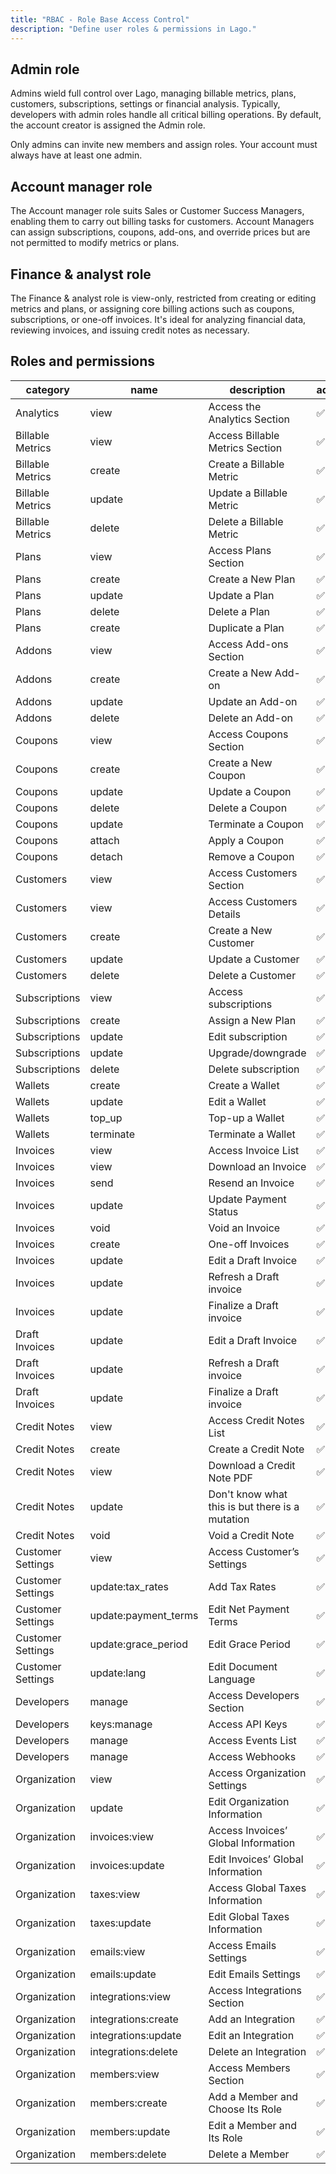 ```yaml
---
title: "RBAC - Role Base Access Control"
description: "Define user roles & permissions in Lago."
---
```


## Admin role
Admins wield full control over Lago, managing billable metrics, plans, customers, subscriptions, settings or financial analysis. 
Typically, developers with admin roles handle all critical billing operations. By default, the account creator is assigned the Admin role.

<Info>
    Only admins can invite new members and assign roles. Your account must always have at least one admin.
</Info>

## Account manager role
The Account manager role suits Sales or Customer Success Managers, enabling them to carry out billing tasks for customers.
Account Managers can assign subscriptions, coupons, add-ons, and override prices but are not permitted to modify metrics or plans.


## Finance & analyst role
The Finance & analyst role is view-only, restricted from creating or editing metrics and plans, or assigning core billing actions such as coupons, 
subscriptions, or one-off invoices. It's ideal for analyzing financial data, reviewing invoices, and issuing credit notes as necessary.



## Roles and permissions
| category         | name              | description                                                      | admin | manager | finance |
|------------------|-------------------|------------------------------------------------------------------|-------|---------|---------|
| Analytics        | view              | Access the Analytics Section                                     | ✅    | ❌     | ✅     |
| Billable Metrics | view              | Access Billable Metrics Section                                  | ✅    | ❌     | ❌     |
| Billable Metrics | create            | Create a Billable Metric                                         | ✅    | ❌     | ❌     |
| Billable Metrics | update            | Update a Billable Metric                                         | ✅    | ❌     | ❌     |
| Billable Metrics | delete            | Delete a Billable Metric                                         | ✅    | ❌     | ❌     |
| Plans            | view              | Access Plans Section                                             | ✅    | ✅     | ✅     |
| Plans            | create            | Create a New Plan                                                | ✅    | ❌     | ❌     |
| Plans            | update            | Update a Plan                                                    | ✅    | ❌     | ❌     |
| Plans            | delete            | Delete a Plan                                                    | ✅    | ❌     | ❌     |
| Plans            | create            | Duplicate a Plan                                                 | ✅    | ❌     | ❌     |
| Addons           | view              | Access Add-ons Section                                           | ✅    | ✅     | ✅     |
| Addons           | create            | Create a New Add-on                                              | ✅    | ❌     | ❌     |
| Addons           | update            | Update an Add-on                                                 | ✅    | ❌     | ❌     |
| Addons           | delete            | Delete an Add-on                                                 | ✅    | ❌     | ❌     |
| Coupons          | view              | Access Coupons Section                                           | ✅    | ✅     | ✅     |
| Coupons          | create            | Create a New Coupon                                              | ✅    | ❌     | ❌     |
| Coupons          | update            | Update a Coupon                                                  | ✅    | ❌     | ❌     |
| Coupons          | delete            | Delete a Coupon                                                  | ✅    | ❌     | ❌     |
| Coupons          | update            | Terminate a Coupon                                               | ✅    | ❌     | ❌     |
| Coupons          | attach            | Apply a Coupon                                                   | ✅    | ✅     | ❌     |
| Coupons          | detach            | Remove a Coupon                                                  | ✅    | ✅     | ❌     |
| Customers        | view              | Access Customers Section                                         | ✅    | ✅     | ✅     |
| Customers        | view              | Access Customers Details                                         | ✅    | ✅     | ✅     |
| Customers        | create            | Create a New Customer                                            | ✅    | ✅     | ❌     |
| Customers        | update            | Update a Customer                                                | ✅    | ✅     | ❌     |
| Customers        | delete            | Delete a Customer                                                | ✅    | ✅     | ❌     |
| Subscriptions    | view              | Access subscriptions                                             | ✅    | ✅     | ✅     |
| Subscriptions    | create            | Assign a New Plan                                                | ✅    | ✅     | ❌     |
| Subscriptions    | update            | Edit subscription                                                | ✅    | ✅     | ❌     |
| Subscriptions    | update            | Upgrade/downgrade                                                | ✅    | ✅     | ❌     |
| Subscriptions    | delete            | Delete subscription                                              | ✅    | ✅     | ❌     |
| Wallets          | create            | Create a Wallet                                                  | ✅    | ✅     | ❌     |
| Wallets          | update            | Edit a Wallet                                                    | ✅    | ✅     | ❌     |
| Wallets          | top_up            | Top-up a Wallet                                                  | ✅    | ✅     | ❌     |
| Wallets          | terminate         | Terminate a Wallet                                               | ✅    | ✅     | ❌     |
| Invoices         | view              | Access Invoice List                                              | ✅    | ✅     | ✅     |
| Invoices         | view              | Download an Invoice                                              | ✅    | ✅     | ✅     |
| Invoices         | send              | Resend an Invoice                                                | ✅    | ✅     | ✅     |
| Invoices         | update            | Update Payment Status                                            | ✅    | ✅     | ✅     |
| Invoices         | void              | Void an Invoice                                                  | ✅    | ✅     | ✅     |
| Invoices         | create            | One-off Invoices                                                 | ✅    | ✅     | ❌     |
| Invoices         | update            | Edit a Draft Invoice                                             | ✅    | ✅     | ✅     |
| Invoices         | update            | Refresh a Draft invoice                                          | ✅    | ✅     | ✅     |
| Invoices         | update            | Finalize a Draft invoice                                         | ✅    | ✅     | ✅     |
| Draft Invoices   | update            | Edit a Draft Invoice                                             | ✅    | ✅     | ✅     |
| Draft Invoices   | update            | Refresh a Draft invoice                                          | ✅    | ✅     | ✅     |
| Draft Invoices   | update            | Finalize a Draft invoice                                         | ✅    | ✅     | ✅     |
| Credit Notes     | view              | Access Credit Notes List                                         | ✅    | ✅     | ✅     |
| Credit Notes     | create            | Create a Credit Note                                             | ✅    | ✅     | ✅     |
| Credit Notes     | view              | Download a Credit Note PDF                                       | ✅    | ✅     | ✅     |
| Credit Notes     | update            | Don't know what this is but there is a mutation                  | ✅    | ✅     | ✅     |
| Credit Notes     | void              | Void a Credit Note                                               | ✅    | ✅     | ✅     |
| Customer Settings| view              | Access Customer’s Settings                                       | ✅    | ✅     | ✅     |
| Customer Settings| update:tax_rates  | Add Tax Rates                                                    | ✅    | ✅     | ✅     |
| Customer Settings| update:payment_terms | Edit Net Payment Terms                                       | ✅    | ✅     | ✅     |
| Customer Settings| update:grace_period | Edit Grace Period                                             | ✅    | ✅     | ✅     |
| Customer Settings| update:lang       | Edit Document Language                                           | ✅    | ✅     | ✅     |
| Developers       | manage            | Access Developers Section                                        | ✅    | ❌     | ❌     |
| Developers       | keys:manage       | Access API Keys                                                  | ✅    | ❌     | ❌     |
| Developers       | manage            | Access Events List                                               | ✅    | ❌     | ❌     |
| Developers       | manage            | Access Webhooks                                                  | ✅    | ❌     | ❌     |
| Organization     | view              | Access Organization Settings                                     | ✅    | ❌     | ✅     |
| Organization     | update            | Edit Organization Information                                    | ✅    | ❌     | ✅     |
| Organization     | invoices:view     | Access Invoices’ Global Information                              | ✅    | ❌     | ✅     |
| Organization     | invoices:update   | Edit Invoices’ Global Information                                | ✅    | ❌     | ✅     |
| Organization     | taxes:view        | Access Global Taxes Information                                  | ✅    | ❌     | ❌     |
| Organization     | taxes:update      | Edit Global Taxes Information                                    | ✅    | ❌     | ❌     |
| Organization     | emails:view       | Access Emails Settings                                           | ✅    | ❌     | ❌     |
| Organization     | emails:update     | Edit Emails Settings                                             | ✅    | ❌     | ❌     |
| Organization     | integrations:view | Access Integrations Section                                      | ✅    | ❌     | ✅     |
| Organization     | integrations:create | Add an Integration                                            | ✅    | ❌     | ✅     |
| Organization     | integrations:update | Edit an Integration                                           | ✅    | ❌     | ✅     |
| Organization     | integrations:delete | Delete an Integration                                         | ✅    | ❌     | ✅     |
| Organization     | members:view      | Access Members Section                                           | ✅    | ❌     | ❌     |
| Organization     | members:create    | Add a Member and Choose Its Role                               | ✅    | ❌     | ❌     |
| Organization     | members:update    | Edit a Member and Its Role                                     | ✅    | ❌     | ❌     |
| Organization     | members:delete    |  Delete a Member                                                | ✅    | ❌     | ❌     |
